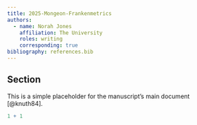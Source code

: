 ```yaml
---
title: 2025-Mongeon-Frankenmetrics
authors:
  - name: Norah Jones
    affiliation: The University
    roles: writing
    corresponding: true
bibliography: references.bib
---
```


## Section
This is a simple placeholder for the manuscript's main document [@knuth84].

```r
1 + 1
```
